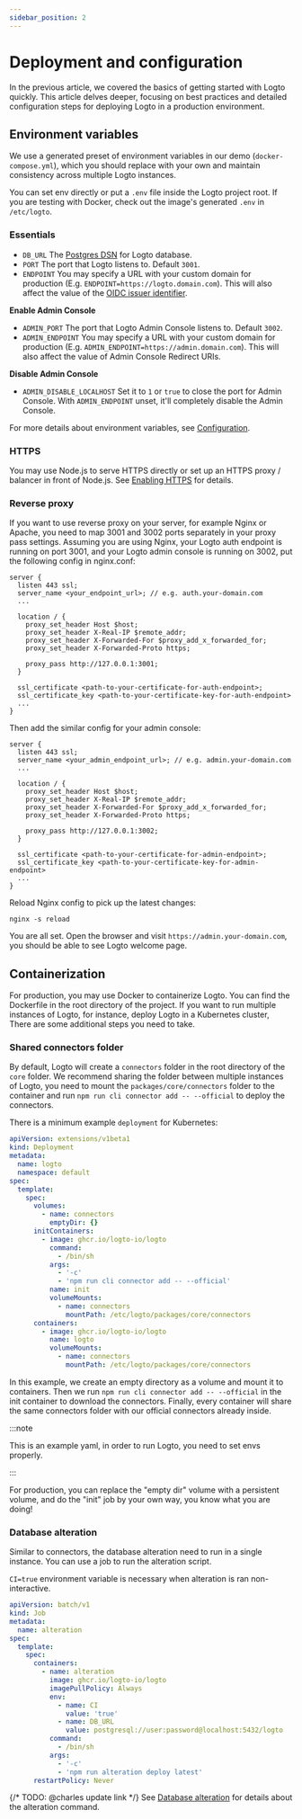```yaml
---
sidebar_position: 2
---
```


# Deployment and configuration

In the previous article, we covered the basics of getting started with Logto quickly. This article delves deeper, focusing on best practices and detailed configuration steps for deploying Logto in a production environment.

## Environment variables

We use a generated preset of environment variables in our demo (`docker-compose.yml`), which you should replace with your own and maintain consistency across multiple Logto instances.

You can set env directly or put a `.env` file inside the Logto project root. If you are testing with Docker, check out the image's generated `.env` in `/etc/logto`.

### Essentials

- `DB_URL` The [Postgres DSN](https://www.postgresql.org/docs/14/libpq-connect.html#id-1.7.3.8.3.6) for Logto database.
- `PORT` The port that Logto listens to. Default `3001`.
- `ENDPOINT` You may specify a URL with your custom domain for production (E.g. `ENDPOINT=https://logto.domain.com`). This will also affect the value of the [OIDC issuer identifier](https://openid.net/specs/openid-connect-core-1_0.html#IssuerIdentifier).

**Enable Admin Console**

- `ADMIN_PORT` The port that Logto Admin Console listens to. Default `3002`.
- `ADMIN_ENDPOINT` You may specify a URL with your custom domain for production (E.g. `ADMIN_ENDPOINT=https://admin.domain.com`). This will also affect the value of Admin Console Redirect URIs.

**Disable Admin Console**

- `ADMIN_DISABLE_LOCALHOST` Set it to `1` or `true` to close the port for Admin Console. With `ADMIN_ENDPOINT` unset, it'll completely disable the Admin Console.

For more details about environment variables, see [Configuration](/concepts/core-service/configuration/).

### HTTPS

You may use Node.js to serve HTTPS directly or set up an HTTPS proxy / balancer in front of Node.js. See [Enabling HTTPS](/concepts/core-service/configuration/#enabling-https) for details.

### Reverse proxy

If you want to use reverse proxy on your server, for example Nginx or Apache, you need to map 3001 and 3002 ports separately in your proxy pass settings. Assuming you are using Nginx, your Logto auth endpoint is running on port 3001, and your Logto admin console is running on 3002, put the following config in nginx.conf:

```
server {
  listen 443 ssl;
  server_name <your_endpoint_url>; // e.g. auth.your-domain.com
  ...

  location / {
    proxy_set_header Host $host;
    proxy_set_header X-Real-IP $remote_addr;
    proxy_set_header X-Forwarded-For $proxy_add_x_forwarded_for;
    proxy_set_header X-Forwarded-Proto https;

    proxy_pass http://127.0.0.1:3001;
  }

  ssl_certificate <path-to-your-certificate-for-auth-endpoint>;
  ssl_certificate_key <path-to-your-certificate-key-for-auth-endpoint>
  ...
}
```

Then add the similar config for your admin console:

```
server {
  listen 443 ssl;
  server_name <your_admin_endpoint_url>; // e.g. admin.your-domain.com
  ...

  location / {
    proxy_set_header Host $host;
    proxy_set_header X-Real-IP $remote_addr;
    proxy_set_header X-Forwarded-For $proxy_add_x_forwarded_for;
    proxy_set_header X-Forwarded-Proto https;

    proxy_pass http://127.0.0.1:3002;
  }

  ssl_certificate <path-to-your-certificate-for-admin-endpoint>;
  ssl_certificate_key <path-to-your-certificate-key-for-admin-endpoint>
  ...
}
```

Reload Nginx config to pick up the latest changes:

```
nginx -s reload
```

You are all set. Open the browser and visit `https://admin.your-domain.com`, you should be able to see Logto welcome page.

## Containerization

For production, you may use Docker to containerize Logto. You can find the Dockerfile in the root directory of the project. If you want to run multiple instances of Logto, for instance, deploy Logto in a Kubernetes cluster, There are some additional steps you need to take.

### Shared connectors folder

By default, Logto will create a `connectors` folder in the root directory of the `core` folder. We recommend sharing the folder between multiple instances of Logto, you need to mount the `packages/core/connectors` folder to the container and run `npm run cli connector add -- --official` to deploy the connectors.

There is a minimum example `deployment` for Kubernetes:

```yaml
apiVersion: extensions/v1beta1
kind: Deployment
metadata:
  name: logto
  namespace: default
spec:
  template:
    spec:
      volumes:
        - name: connectors
          emptyDir: {}
      initContainers:
        - image: ghcr.io/logto-io/logto
          command:
            - /bin/sh
          args:
            - '-c'
            - 'npm run cli connector add -- --official'
          name: init
          volumeMounts:
            - name: connectors
              mountPath: /etc/logto/packages/core/connectors
      containers:
        - image: ghcr.io/logto-io/logto
          name: logto
          volumeMounts:
            - name: connectors
              mountPath: /etc/logto/packages/core/connectors
```

In this example, we create an empty directory as a volume and mount it to containers. Then we run `npm run cli connector add -- --official` in the init container to download the connectors. Finally, every container will share the same connectors folder with our official connectors already inside.

:::note

This is an example yaml, in order to run Logto, you need to set envs properly.

:::

For production, you can replace the "empty dir" volume with a persistent volume, and do the "init" job by your own way, you know what you are doing!

### Database alteration

Similar to connectors, the database alteration need to run in a single instance. You can use a job to run the alteration script.

`CI=true` environment variable is necessary when alteration is ran non-interactive.

```yaml
apiVersion: batch/v1
kind: Job
metadata:
  name: alteration
spec:
  template:
    spec:
      containers:
        - name: alteration
          image: ghcr.io/logto-io/logto
          imagePullPolicy: Always
          env:
            - name: CI
              value: 'true'
            - name: DB_URL
              value: postgresql://user:password@localhost:5432/logto
          command:
            - /bin/sh
          args:
            - '-c'
            - 'npm run alteration deploy latest'
      restartPolicy: Never
```

{/* TODO: @charles update link */}
See [Database alteration](/logto-oss/using-cli/database-alteration/) for details about the alteration command.
